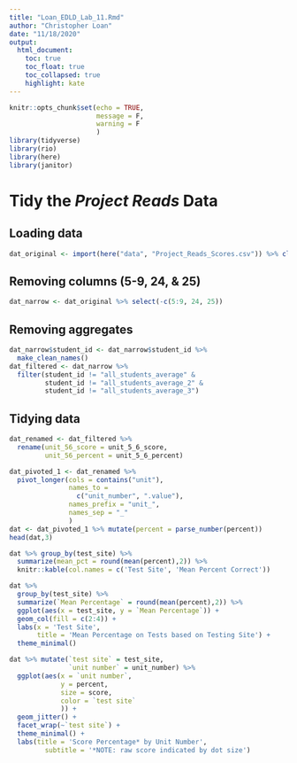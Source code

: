 ```yaml
---
title: "Loan_EDLD_Lab_11.Rmd"
author: "Christopher Loan"
date: "11/18/2020"
output: 
  html_document:
    toc: true
    toc_float: true
    toc_collapsed: true
    highlight: kate
---
```


```r
knitr::opts_chunk$set(echo = TRUE,
                      message = F,
                      warning = F 
                      )
library(tidyverse)
library(rio)
library(here)
library(janitor)
```

# Tidy the *Project Reads* Data

## Loading data

```r
dat_original <- import(here("data", "Project_Reads_Scores.csv")) %>% clean_names()
```

## Removing columns (5-9, 24, & 25)

```r
dat_narrow <- dat_original %>% select(-c(5:9, 24, 25))
```

## Removing aggregates

```r
dat_narrow$student_id <- dat_narrow$student_id %>% 
  make_clean_names()
dat_filtered <- dat_narrow %>% 
  filter(student_id != "all_students_average" & 
         student_id != "all_students_average_2" &
         student_id != "all_students_average_3") 
```

## Tidying data

```r
dat_renamed <- dat_filtered %>% 
  rename(unit_56_score = unit_5_6_score,
         unit_56_percent = unit_5_6_percent) 

dat_pivoted_1 <- dat_renamed %>% 
  pivot_longer(cols = contains("unit"), 
               names_to = 
                 c("unit_number", ".value"),
               names_prefix = "unit_",
               names_sep = "_"
               )
dat <- dat_pivoted_1 %>% mutate(percent = parse_number(percent))
head(dat,3)
```

```r
dat %>% group_by(test_site) %>% 
  summarize(mean_pct = round(mean(percent),2)) %>% 
  knitr::kable(col.names = c('Test Site', 'Mean Percent Correct'))
```

```r
dat %>% 
  group_by(test_site) %>% 
  summarize(`Mean Percentage` = round(mean(percent),2)) %>%
  ggplot(aes(x = test_site, y = `Mean Percentage`)) + 
  geom_col(fill = c(2:4)) + 
  labs(x = 'Test Site', 
       title = 'Mean Percentage on Tests based on Testing Site') +
  theme_minimal() 
```

```r
dat %>% mutate(`test site` = test_site,
               `unit number` = unit_number) %>% 
  ggplot(aes(x = `unit number`,
             y = percent,
             size = score,
             color = `test site`
             )) +
  geom_jitter() +
  facet_wrap(~`test site`) + 
  theme_minimal() + 
  labs(title = 'Score Percentage* by Unit Number',
         subtitle = '*NOTE: raw score indicated by dot size')
```
